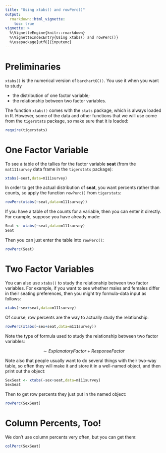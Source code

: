 ```yaml
---
title: "Using xtabs() and rowPerc()"
output:
  rmarkdown::html_vignette:
    toc: true
vignette: >
  %\VignetteEngine{knitr::rmarkdown}
  %\VignetteIndexEntry{Using xtabs() and rowPerc()}
  %\usepackage[utf8]{inputenc}
---
```


# Preliminaries

`xtabs()` is the numerical version of `barchartGC()`.  You use it when you want to study

* the distribution of one factor variable;
* the relationship between two factor variables.

The function `xtabs()` comes with the `stats` package, which is always loaded in R.  However, some of the data and other functions that we will use come from the `tigerstats` package, so make sure that it is loaded:

```r
require(tigerstats)
```

# One Factor Variable

To see a table of the tallies for the factor variable **seat** (from the `mat111survey` data frame in the `tigerstats` package):

```r
xtabs(~seat,data=m111survey)
```

In order to get the actual distribution of **seat**, you want percents rather than counts, so apply the function `rowPerc()` from `tigerstats`:

```r
rowPerc(xtabs(~seat,data=m111survey))
```

If you have a table of the counts for a variable, then you can enter it directly.  For example, suppose you have already made:

```r
Seat <- xtabs(~seat,data=m111survey)
Seat
```

Then you can just enter the table into `rowPerc()`:
```r
rowPerc(Seat)
```


# Two Factor Variables

You can also use `xtabs()` to study the relationship between two factor variables.  For example, if you want to see whether males and females differ in their seating preferences, then you might try formula-data input as follows:

```r
xtabs(~sex+seat,data=m111survey)
```

Of course, row percents are the way to actually study the relationship:

```r
rowPerc(xtabs(~sex+seat,data=m111survey))
```

Note the type of formula used to study the relationship between two factor variables:

$$\sim ExplanatoryFactor + ResponseFactor$$

Note also that people usually want to do several things with their two-way table, so often they will make it and store it in a well-named object, and then print out the object:

```r
SexSeat <- xtabs(~sex+seat,data=m111survey)
SexSeat
```

Then to get row percents they just put in the named object:

```r
rowPerc(SexSeat)
```


# Column Percents, Too!

We don't use column percents very often, but you can get them:

```r
colPerc(SexSeat)
```

